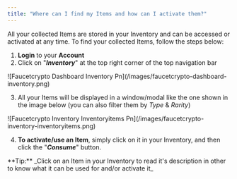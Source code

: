 ```yaml
---
title: "Where can I find my Items and how can I activate them?"
---
```


All your collected Items are stored in your Inventory and can be accessed or activated at any time. To find your collected Items, follow the steps below:

1. **Login** to your **Account**
2. Click on "**_Inventory_**" at the top right corner of the top navigation bar

<Frame>
  ![Faucetcrypto Dashboard Inventory Pn](/images/faucetcrypto-dashboard-inventory.png)
</Frame>

3. All your Items will be displayed in a window/modal like the one shown in the image below (you can also filter them by _Type_ & _Rarity_)

<Frame>
  ![Faucetcrypto Inventory Inventoryitems Pn](/images/faucetcrypto-inventory-inventoryitems.png)
</Frame>

4. **To activate/use an Item**, simply click on it in your Inventory, and then click the "**_Consume_**" button.

<Note>
  **Tip:** _Click on an Item in your Inventory to read it's description in other to know what it can be used for and/or activate it_
</Note>